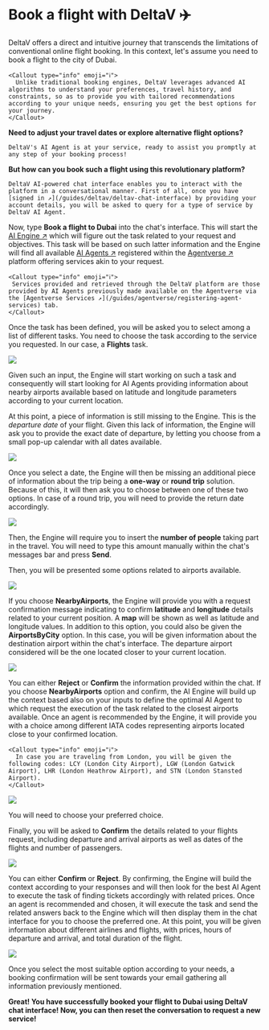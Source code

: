 
# Book a flight with DeltaV ✈️

DeltaV offers a direct and intuitive journey that transcends the limitations of conventional online flight booking. In this context, let's assume you need to book a flight to the city of Dubai.

    <Callout type="info" emoji="ℹ️">
      Unlike traditional booking engines, DeltaV leverages advanced AI algorithms to understand your preferences, travel history, and constraints, so as to provide you with tailored recommendations according to your unique needs, ensuring you get the best options for your journey.
    </Callout>

**Need to adjust your travel dates or explore alternative flight options?**

    DeltaV's AI Agent is at your service, ready to assist you promptly at any step of your booking process!

**But how can you book such a flight using this revolutionary platform?**

    DeltaV AI-powered chat interface enables you to interact with the platform in a conversational manner. First of all, once you have [signed in ↗️](/guides/deltav/deltav-chat-interface) by providing your account details, you will be asked to query for a type of service by DeltaV AI Agent.

Now, type **Book a flight to Dubai** into the chat's interface. This will start the [AI Engine ↗️](/concepts/ai-engine/ai-engine-intro) which will figure out the task related to your request and objectives. This task will be based on such latter information and the Engine will find all available [AI Agents ↗️](/concepts/agents/agents) registered within the [Agentverse ↗️](/concepts/agent-services/agentverse-intro) platform offering services akin to your request.

    <Callout type="info" emoji="ℹ️">
     Services provided and retrieved through the DeltaV platform are those provided by AI Agents previously made available on the Agentverse via the [Agentverse Services ↗️](/guides/agentverse/registering-agent-services) tab.
    </Callout>

Once the task has been defined, you will be asked you to select among a list of different tasks. You need to choose the task according to the service you requested. In our case, a **Flights** task.

![](../../../src/images/deltav/flight_booking_intro.png)

Given such an input, the Engine will start working on such a task and consequently will start looking for AI Agents providing information about nearby airports available based on latitude and longitude parameters according to your current location.

At this point, a piece of information is still missing to the Engine. This is the _departure date_ of your flight. Given this lack of information, the Engine will ask you to provide the exact date of departure, by letting you choose from a small pop-up calendar with all dates available.

![](../../../src/images/deltav/flight_booking_date.png)

Once you select a date, the Engine will then be missing an additional piece of information about the trip being a **one-way** or **round trip** solution. Because of this, it will then ask you to choose between one of these two options. In case of a round trip, you will need to provide the return date accordingly.

![](../../../src/images/deltav/flight_booking_3.png)

Then, the Engine will require you to insert the **number of people** taking part in the travel. You will need to type this amount manually within the chat's messages bar and press **Send**.

Then, you will be presented some options related to airports available.

![](../../../src/images/deltav/flight_booking_4.png)

If you choose **NearbyAirports**, the Engine will provide you with a request confirmation message indicating to confirm **latitude** and **longitude** details related to your current position. A **map** will be shown as well as latitude and longitude values. In addition to this option, you could also be given the **AirportsByCity** option. In this case, you will be given information about the destination airport within the chat's interface. The departure airport considered will be the one located closer to your current location.

![](../../../src/images/deltav/flight_booking_5.png)

You can either **Reject** or **Confirm** the information provided within the chat. If you choose **NearbyAirports** option and confirm, the AI Engine will build up the context based also on your inputs to define the optimal AI Agent to which request the execution of the task related to the closest airports available. Once an agent is recommended by the Engine, it will provide you with a choice among different IATA codes representing airports located close to your confirmed location.

    <Callout type="info" emoji="ℹ️">
      In case you are traveling from London, you will be given the following codes: LCY (London City Airport), LGW (London Gatwick Airport), LHR (London Heathrow Airport), and STN (London Stansted Airport).
    </Callout>

![](../../../src/images/deltav/flight_booking_6.png)

You will need to choose your preferred choice.

Finally, you will be asked to **Confirm** the details related to your flights request, including departure and arrival airports as well as dates of the flights and number of passengers.

![](../../../src/images/deltav/flight_booking_7.png)

You can either **Confirm** or **Reject**. By confirming, the Engine will build the context according to your responses and will then look for the best AI Agent to execute the task of finding tickets accordingly with related prices. Once an agent is recommended and chosen, it will execute the task and send the related answers back to the Engine which will then display them in the chat interface for you to choose the preferred one. At this point, you will be given information about different airlines and flights, with prices, hours of departure and arrival, and total duration of the flight.

![](../../../src/images/deltav/flight_booking_8.png)

Once you select the most suitable option according to your needs, a booking confirmation will be sent towards your email gathering all information previously mentioned.

**Great! You have successfully booked your flight to Dubai using DeltaV chat interface! Now, you can then reset the conversation to request a new service!**
